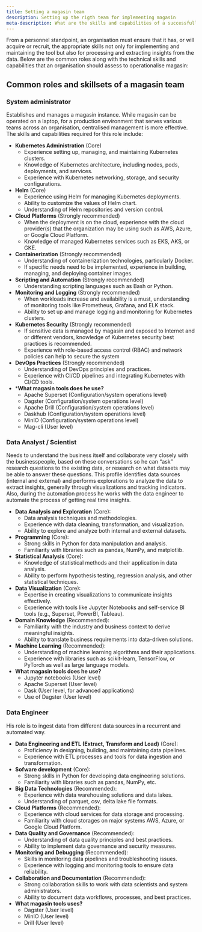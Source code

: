 ```yaml
---
title: Setting a magasin team
description: Setting up the rigth team for implementing magasin
meta-description: What are the skills and capabilities of a successfull magasin team. Setting up the rigth team for implementing magasin.
---
```


From a personnel standpoint, an organisation must ensure that it has, or will acquire or recruit, the appropriate skills not only for implementing and maintaining the tool but also for processing and extracting insights from the data. Below are the common roles along with the technical skills and capabilities that an organisation should assess to operationalise magasin:

## Common roles and skillsets of a magasin team

### System administrator
Establishes and manages a magasin instance. While magasin can be operated on a laptop, for a production environment that serves various teams across an organisation, centralised management is more effective. The skills and capabilities required for this role include:

* **Kubernetes Administration** (Core)
     - Experience setting up, managing, and maintaining Kubernetes clusters.
     - Knowledge of Kubernetes architecture, including nodes, pods, deployments, and services.
     - Experience with Kubernetes networking, storage, and security configurations.
* **Helm** (Core)
     - Experience using Helm for managing Kubernetes deployments.
     - Ability to customize the values of Helm chart.
     - Understanding of Helm repositories and version control.

* **Cloud Platforms** (Strongly recommended)
     - When the deployment is on the cloud, experience with the cloud provider(s) that the organization may be using such as AWS, Azure, or Google Cloud Platform.
     - Knowledge of managed Kubernetes services such as EKS, AKS, or GKE.

* **Containerization** (Strongly recommended)
     - Understanding of containerization technologies, particularly Docker.
     - If specific needs need to be implemented, experience in building, managing, and deploying container images.

* **Scripting and Automation** (Strongly recommended)
     - Understanding scripting languages such as Bash or Python.

* **Monitoring and Logging** (Strongly recommended)
     - When workloads increase and availability is a must, understanding of monitoring tools like Prometheus, Grafana, and ELK stack.
     - Ability to set up and manage logging and monitoring for Kubernetes clusters.

* **Kubernetes Security** (Strongly recommended)
     - If sensitive data is managed by magasin and exposed to Internet and or different vendors, knowledge of Kubernetes security best practices is recommended.
     - Experience with role-based access control (RBAC) and network policies can help to secure the system

* **DevOps Practices** (Strongly recommended)
     - Understanding of DevOps principles and practices.
     - Experience with CI/CD pipelines and integrating Kubernetes with CI/CD tools.

* ***What magasin tools does he use?**
     - Apache Superset (Configuration/system operations level)
     - Dagster (Configuration/system operations level)
     - Apache Drill (Configuration/system operations level)
     - Daskhub (Configuration/system operations level)
     - MinIO (Configuration/system operations level)
     - Mag-cli (User level)

### Data Analyst / Scientist
Needs to understand the business itself and collaborate very closely with the businesspeople, based on these conversations so he can “ask” research questions to the existing data, or research on what datasets may be able to answer these questions. This profile identifies data sources (internal and external) and performs explorations to analyze the data to extract insights, generally through visualizations and tracking indicators. Also, during the automation process he works with the data engineer to automate the process of getting real time insights.

* **Data Analysis and Exploration** (Core):
    - Data analysis techniques and methodologies.
     - Experience with data cleaning, transformation, and visualization.
     - Ability to explore and analyze both internal and external datasets.

* **Programming** (Core):
     - Strong skills in Python for data manipulation and analysis.
     - Familiarity with libraries such as pandas, NumPy, and matplotlib.

* **Statistical Analysis** (Core):
     - Knowledge of statistical methods and their application in data analysis.
     - Ability to perform hypothesis testing, regression analysis, and other statistical techniques.

* **Data Visualization** (Core):
     - Expertise in creating visualizations to communicate insights effectively.
     - Experience with tools like Jupyter Notebooks and self-service BI tools (e.g., Superset, PowerBI, Tableau).

* **Domain Knowledge** (Recommended):
     - Familiarity with the industry and business context to derive meaningful insights.
     - Ability to translate business requirements into data-driven solutions.

* **Machine Learning** (Recommended):
     - Understanding of machine learning algorithms and their applications.
     - Experience with libraries such as scikit-learn, TensorFlow, or PyTorch as well as large language models.
* **What magasin tools does he use?**
     - Jupyter notebooks (User level)
     - Apache Superset (User level)
     - Dask (User level, for advanced applications)
     - Use of Dagster (User level)

### Data Engineer
His role is to ingest data from different data sources in a recurrent and automated way.

* **Data Engineering and ETL (Extract, Transform and Load)** (Core):
     - Proficiency in designing, building, and maintaining data pipelines.
     - Experience with ETL processes and tools for data ingestion and transformation.
* **Sofware development** (Core):
     - Strong skills in Python for developing data engineering solutions.
     - Familiarity with libraries such as pandas, NumPy, etc.
* **Big Data Technologies** (Recommended):
     - Experience with data warehousing solutions and data lakes.
     - Understanding of parquet, csv, delta lake file formats.
* **Cloud Platforms** (Recommended):
     - Experience with cloud services for data storage and processing.
     - Familiarity with cloud storages on major systems AWS, Azure, or Google Cloud Platform.
* **Data Quality and Governance** (Recommended):
     - Understanding of data quality principles and best practices.
     - Ability to implement data governance and security measures.
* **Monitoring and Debugging** (Recommended):
     - Skills in monitoring data pipelines and troubleshooting issues.
     - Experience with logging and monitoring tools to ensure data reliability.
* **Collaboration and Documentation** (Recommended):
     - Strong collaboration skills to work with data scientists and system administrators.
     - Ability to document data workflows, processes, and best practices.
* **What magasin tools uses?**
     - Dagster (User level)
     - MinIO (User level)
     - Drill (User level)


